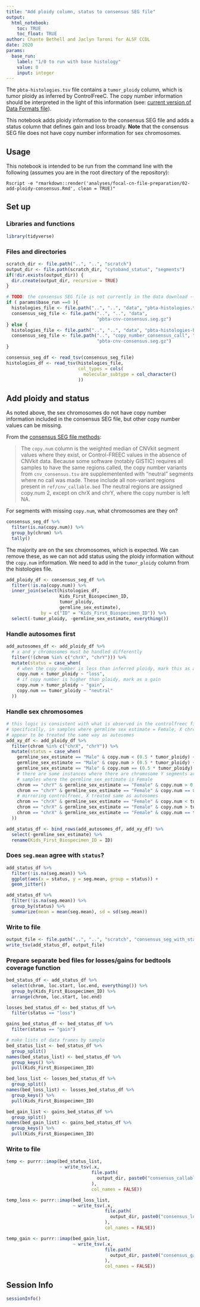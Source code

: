 ```yaml
---
title: "Add ploidy column, status to consensus SEG file"
output: 
  html_notebook:
    toc: TRUE
    toc_float: TRUE
author: Chante Bethell and Jaclyn Taroni for ALSF CCDL
date: 2020
params:
  base_run:
    label: "1/0 to run with base histology"
    value: 0
    input: integer
---
```


The `pbta-histologies.tsv` file contains a `tumor_ploidy` column, which is tumor ploidy as inferred by ControlFreeC.
The copy number information should be interpreted in the light of this information (see: [current version of Data Formats file](https://github.com/AlexsLemonade/OpenPBTA-analysis/blob/0e642ef0602ad04b8d0fbd80be626d4374fee928/doc/data-formats.md#a-note-on-ploidy)).

This notebook adds ploidy information to the consensus SEG file and adds a status column that defines gain and loss broadly.
**Note** that the consensus SEG file does not have copy number information for sex chromosomes.

## Usage

This notebook is intended to be run from the command line with the following (assumes you are in the root directory of the repository):

```
Rscript -e "rmarkdown::render('analyses/focal-cn-file-preparation/02-add-ploidy-consensus.Rmd', clean = TRUE)"
```

## Set up

### Libraries and functions

```r
library(tidyverse)
```

### Files and directories

```r
scratch_dir <- file.path("..", "..", "scratch")
output_dir <- file.path(scratch_dir, "cytoband_status", "segments")
if(!dir.exists(output_dir)) {
  dir.create(output_dir, recursive = TRUE)
}
```

```r
# TODO: the consensus SEG file is not currently in the data download -- when it
if ( params$base_run ==0 ){
  histologies_file <- file.path("..", "..", "data", "pbta-histologies.tsv")
  consensus_seg_file <- file.path("..", "..", "data", 
                                  "pbta-cnv-consensus.seg.gz")
} else {
  histologies_file <- file.path("..", "..", "data", "pbta-histologies-base.tsv")
  consensus_seg_file <- file.path("..", "copy_number_consensus_call", "results", 
                                  "pbta-cnv-consensus.seg.gz")
}

consensus_seg_df <- read_tsv(consensus_seg_file)
histologies_df <- read_tsv(histologies_file,
                           col_types = cols(
                             molecular_subtype = col_character()
                           ))
```

## Add ploidy and status

As noted above, the sex chromosomes do not have copy number information included in the consensus SEG file, but other copy number values can be missing.

From the [consensus SEG file methods](https://github.com/AlexsLemonade/OpenPBTA-analysis/tree/0e642ef0602ad04b8d0fbd80be626d4374fee928/analyses/copy_number_consensus_call#consensus-cnv-creation): 

> The `copy.num` column is the weighted median of CNVkit segment values where they exist, or Control-FREEC values in the absence of CNVkit data. Because some software (notably GISTIC) requires all samples to have the same regions called, the copy number variants from `cnv_consensus.tsv` are supplementented with "neutral" segments where no call was made. These include all non-variant regions present in `ref/cnv_callable.bed` The neutral regions are assigned copy.num 2, except on chrX and chrY, where the copy number is left NA.

For segments with missing `copy.num`, what chromosomes are they on?

```r
consensus_seg_df %>%
  filter(is.na(copy.num)) %>%
  group_by(chrom) %>%
  tally()
```

The majority are on the sex chromosomes, which is expected.
We can remove these, as we can not add status using the ploidy information without the `copy.num` information.
We need to add in the `tumor_ploidy` column from the histologies file.

```r
add_ploidy_df <- consensus_seg_df %>%
  filter(!is.na(copy.num)) %>%
  inner_join(select(histologies_df, 
                    Kids_First_Biospecimen_ID, 
                    tumor_ploidy,
                    germline_sex_estimate), 
             by = c("ID" = "Kids_First_Biospecimen_ID")) %>%
  select(-tumor_ploidy, -germline_sex_estimate, everything())
```

### Handle autosomes first

```r
add_autosomes_df <- add_ploidy_df %>%
  # x and y chromosomes must be handled differently
  filter(!(chrom %in% c("chrX", "chrY"))) %>%
  mutate(status = case_when(
    # when the copy number is less than inferred ploidy, mark this as a loss
    copy.num < tumor_ploidy ~ "loss",
    # if copy number is higher than ploidy, mark as a gain
    copy.num > tumor_ploidy ~ "gain",
    copy.num == tumor_ploidy ~ "neutral"
  ))
```

### Handle sex chromosomes

```r
# this logic is consistent with what is observed in the controlfreec file
# specifically, in samples where germline sex estimate = Female, X chromosomes
# appear to be treated the same way as autosomes
add_xy_df <- add_ploidy_df %>%
  filter(chrom %in% c("chrX", "chrY")) %>%  
  mutate(status = case_when(
    germline_sex_estimate == "Male" & copy.num < (0.5 * tumor_ploidy) ~ "loss",
    germline_sex_estimate == "Male" & copy.num > (0.5 * tumor_ploidy) ~ "gain",
    germline_sex_estimate == "Male" & copy.num == (0.5 * tumor_ploidy) ~ "neutral",
    # there are some instances where there are chromosome Y segments are in
    # samples where the germline_sex_estimate is Female
    chrom == "chrY" & germline_sex_estimate == "Female" & copy.num > 0 ~ "unknown",
    chrom == "chrY" & germline_sex_estimate == "Female" & copy.num == 0 ~ "neutral",
    # mirroring controlfreec, X treated same as autosomes
    chrom == "chrX" & germline_sex_estimate == "Female" & copy.num < tumor_ploidy ~ "loss",
    chrom == "chrX" & germline_sex_estimate == "Female" & copy.num > tumor_ploidy ~ "gain",
    chrom == "chrX" & germline_sex_estimate == "Female" & copy.num == tumor_ploidy ~ "neutral"
  ))

add_status_df <- bind_rows(add_autosomes_df, add_xy_df) %>%
  select(-germline_sex_estimate) %>%
  rename(Kids_First_Biospecimen_ID = ID)
```

### Does `seg.mean` agree with `status`?

```r
add_status_df %>%
  filter(!is.na(seg.mean)) %>%
  ggplot(aes(x = status, y = seg.mean, group = status)) +
  geom_jitter()
```

```r
add_status_df %>%
  filter(!is.na(seg.mean)) %>%
  group_by(status) %>%
  summarize(mean = mean(seg.mean), sd = sd(seg.mean))
```

### Write to file

```r
output_file <- file.path("..", "..", "scratch", "consensus_seg_with_status.tsv")
write_tsv(add_status_df, output_file)
```

### Prepare separate bed files for losses/gains for bedtools coverage function

```r
bed_status_df <- add_status_df %>%
  select(chrom, loc.start, loc.end, everything()) %>%
  group_by(Kids_First_Biospecimen_ID) %>%
  arrange(chrom, loc.start, loc.end)

losses_bed_status_df <- bed_status_df %>%
  filter(status == "loss")

gains_bed_status_df <- bed_status_df %>%
  filter(status == "gain")

# make lists of data frames by sample
bed_status_list <- bed_status_df %>%
  group_split()
names(bed_status_list) <- bed_status_df %>%
  group_keys() %>%
  pull(Kids_First_Biospecimen_ID)

bed_loss_list <- losses_bed_status_df %>%
  group_split()
names(bed_loss_list) <- losses_bed_status_df %>%
  group_keys() %>%
  pull(Kids_First_Biospecimen_ID)

bed_gain_list <- gains_bed_status_df %>%
  group_split()
names(bed_gain_list) <- gains_bed_status_df %>%
  group_keys() %>%
  pull(Kids_First_Biospecimen_ID)
```

### Write to file

```r
temp <- purrr::imap(bed_status_list,
                    ~ write_tsv(.x,
                                file.path(
                                  output_dir, paste0("consensus_callable.", .y, ".bed")
                                ),
                                col_names = FALSE))

temp_loss <- purrr::imap(bed_loss_list,
                         ~ write_tsv(.x,
                                     file.path(
                                       output_dir, paste0("consensus_loss.", .y, ".bed")
                                     ),
                                     col_names = FALSE))

temp_gain <- purrr::imap(bed_gain_list,
                         ~ write_tsv(.x,
                                     file.path(
                                       output_dir, paste0("consensus_gain.", .y, ".bed")
                                     ),
                                     col_names = FALSE))
```

## Session Info

```r
sessionInfo()
```

